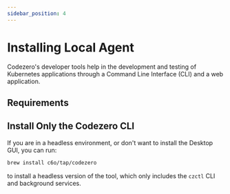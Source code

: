 ```yaml
---
sidebar_position: 4
---
```



# Installing Local Agent

Codezero's developer tools help in the development and testing of Kubernetes applications through a Command Line Interface (CLI) and a web application.

<AppInstall />

## Requirements

<AppRequirements />

## Install Only the Codezero CLI

If you are in a headless environment, or don't want to install the Desktop GUI, you can run:

```bash
brew install c6o/tap/codezero
```

to install a headless version of the tool, which only includes the `czctl` CLI and background services.
